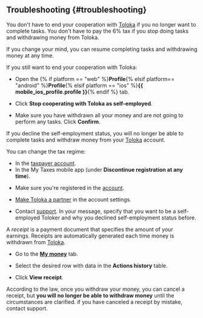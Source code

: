## Troubleshooting {#troubleshooting}

<Cut title="Stop cooperating with Toloka as a self-employed individual">

You don't have to end your cooperation with [Toloka](http://toloka.yandex.com/) if you no longer want to complete tasks. You don't have to pay the 6% tax if you stop doing tasks and withdrawing money from Toloka.

If you change your mind, you can resume completing tasks and withdrawing money at any time.

If you still want to end your cooperation with Toloka:

* Open the {% if platform == "web" %}**Profile**{% elsif platform== "android" %}**Profile**{% elsif platform == "ios" %}**{{ mobile_ios_profile.profile }}**{% endif %} tab.

* Click **Stop cooperating with Toloka as self-employed**.

* Make sure you have withdrawn all your money and are not going to perform any tasks. Click **Confirm**.

</Cut>

<Cut title="Decline the self-employment status">

<Note mode="restriction" title="Alert">

If you decline the self-employment status, you will no longer be able to complete tasks and withdraw money from your [Toloka](http://toloka.yandex.com/) account.

</Note>

You can change the tax regime:

- In the [taxpayer account](https://lknpd.nalog.ru/auth/login).
- In the My Taxes mobile app (under **Discontinue registration at any time**).

</Cut>

<Cut title="Restoring your self-employment status">

* Make sure you're registered in the [account](https://lknpd.nalog.ru/auth/login).

* [Make Toloka a partner](/docs-new/tolokers/self-employed/accept-status.dita#accept-status/section_f3t_j4p_bmb) in the account settings.

* Contact [support](/docs-new/tolokers/troubleshooting/troubleshooting.dita). In your message, specify that you want to be a self-employed Toloker and why you declined self-employment status before.

</Cut>

<Cut title="Receipts: view, cancel, or restore">

A _receipt_ is a payment document that specifies the amount of your earnings. Receipts are automatically generated each time money is withdrawn from [Toloka](http://toloka.yandex.com/).

* Go to the [**My money**](https://toloka.yandex.ru/profile/money) tab.

* Select the desired row with data in the **Actions history** table.

* Click **View receipt**.

<Note mode="restriction" title="Alert">

According to the law, once you withdraw your money, you can cancel a receipt, but **you will no longer be able to withdraw money** until the circumstances are clarified. if you have canceled a receipt by mistake, contact support.

</Note>

</Cut>